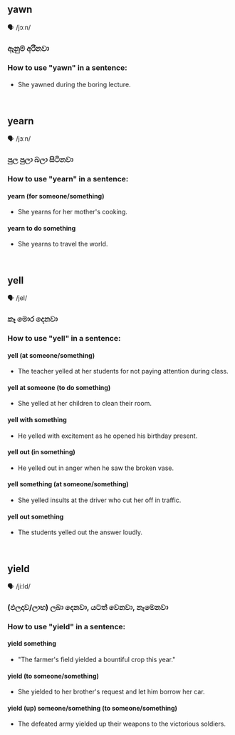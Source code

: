 ## yawn

🗣️ /jɔːn/

### ඈනුම් අරිනවා

### How to use "yawn" in a sentence:
#### 

- She yawned during the boring lecture.

<br/>

## yearn

🗣️ /jɜːn/

### පුල පුලා බලා සිටිනවා

### How to use "yearn" in a sentence:
#### yearn (for someone/something)

- She yearns for her mother's cooking.

#### yearn to do something

- She yearns to travel the world.

<br/>

## yell

🗣️ /jel/

### කෑ මොර දෙනවා

### How to use "yell" in a sentence:
#### yell (at someone/something)

- The teacher yelled at her students for not paying attention during class.

#### yell at someone (to do something)

- She yelled at her children to clean their room.

#### yell with something

- He yelled with excitement as he opened his birthday present.

#### yell out (in something)

- He yelled out in anger when he saw the broken vase.

#### yell something (at someone/something)

- She yelled insults at the driver who cut her off in traffic.

#### yell out something

- The students yelled out the answer loudly.

<br/>

## yield

🗣️ /jiːld/

### (ඵලදාව/ලාභ) ලබා දෙනවා, යටත් වෙනවා, නැමෙනවා

### How to use "yield" in a sentence:
#### yield something

- "The farmer's field yielded a bountiful crop this year."

#### yield (to someone/something)

- She yielded to her brother's request and let him borrow her car.

#### yield (up) someone/something (to someone/something)

- The defeated army yielded up their weapons to the victorious soldiers.

<br/>

